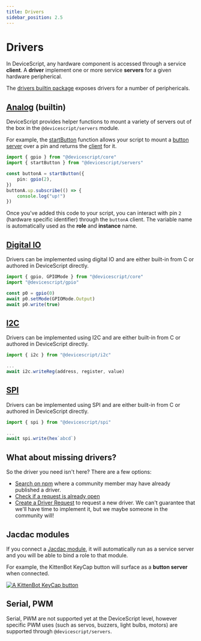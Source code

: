 ```yaml
---
title: Drivers
sidebar_position: 2.5
---
```


# Drivers

In DeviceScript, any hardware component is accessed through a service **client**.
A **driver** implement one or more service **servers** for a given hardware peripherical.

The [drivers builtin package](/developer/packages) exposes drivers for a number of periphericals.

## [Analog](/developer/drivers/analog) (builtin)

DeviceScript provides helper functions to mount a variety of servers out of the box
in the `@devicescript/servers` module.

For example, the [startButton](/api/drivers/button) function allows your script
to mount a [button server](https://microsoft.github.io/jacdac-docs/services/button)
over a pin and returns the [client](/api/clients/button) for it.

```ts no-run
import { gpio } from "@devicescript/core"
import { startButton } from "@devicescript/servers"

const buttonA = startButton({
    pin: gpio(2),
})
buttonA.up.subscribe(() => {
    console.log("up!")
})
```

Once you've added this code to your script, you can interact with pin `2`
(hardware specific identifier) through the `buttonA` client. The variable name is
automatically used as the **role** and **instance** name.

## [Digital IO](/developer/drivers/digital-io)

Drivers can be implemented using digital IO
and are either built-in from C or authored in DeviceScript directly.

```ts
import { gpio, GPIOMode } from "@devicescript/core"
import "@devicescript/gpio"

const p0 = gpio(0)
await p0.setMode(GPIOMode.Output)
await p0.write(true)
```

## [I2C](/developer/drivers/i2c)

Drivers can be implemented using I2C
and are either built-in from C or authored in DeviceScript directly.

```ts skip
import { i2c } from "@devicescript/i2c"

...
await i2c.writeReg(address, register, value)
```

## [SPI](/developer/drivers/spi)

Drivers can be implemented using SPI
and are either built-in from C or authored in DeviceScript directly.

```ts skip
import { spi } from "@devicescript/spi"

...
await spi.write(hex`abcd`)
```

## What about missing drivers?

So the driver you need isn't here? There are a few options:

-   [Search on npm](https://www.npmjs.com/search?q=devicescript) where a community member may have already published a driver.
-   [Check if a request is already open](https://github.com/microsoft/devicescript/labels/driver%20request)
-   [Create a Driver Request](https://github.com/microsoft/devicescript/issues/new?assignees=&labels=enhancement&projects=&template=feature_request.md&title=) to request a new driver. We can't guarantee that we'll have time to implement it, but we maybe someone in the community will!

## Jacdac modules

If you connect a [Jacdac module](https://aka.ms/jacdac), it will automatically run as a service server and
you will be able to bind a role to that module.

For example, the KittenBot KeyCap button will surface as a **button server** when connected.

[![A KittenBot KeyCap button](https://microsoft.github.io/jacdac-docs/images/devices/kittenbot/keycapbuttonv10.list.jpg "KittenBot KeyCap button")](https://microsoft.github.io/jacdac-docs/devices/kittenbot/keycapbuttonv10/)

## Serial, PWM

Serial, PWM are not supported yet at the DeviceScript level,
however specific PWM uses (such as servos, buzzers, light bulbs, motors)
are supported through `@devicescript/servers`.

